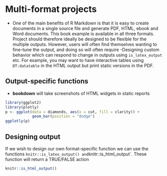 # Multi-format projects

- One of the main benefits of R Markdown is that it is easy to create documents in a single source file and generate PDF, HTML, ebook and Word documents. This book example is available in all three formats. Project should therefore ideally be designed to be flexible for the multiple outputs. However, users will often find themselves wanting to fine-tune the output, and doing so will often require 
-Designing custom behavior which can respond to change in outputs using `is_latex_output` etc. For example, you may want to have interactive tables using `DT:datatable` in the HTML output but print static versions in the PDF.

## Output-specific functions

- **bookdown** will take screenshots of HTML widgets in static reports 


```r
library(ggplot2)
library(plotly)
p <- ggplot(data = diamonds, aes(x = cut, fill = clarity)) +
            geom_bar(position = "dodge")
ggplotly(p)
```


## Designing output

If we wish to design our own format-specific function we can use the functions `knitr::is_latex_output() and `knitr::is_html_output`. These function will return a TRUE/FALSE action

```r

knitr::is_html_output()
```




